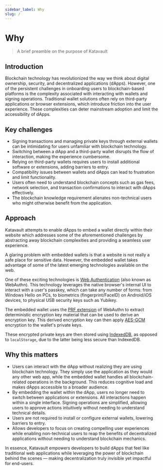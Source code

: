 ```yaml
---
sidebar_label: Why
slug: /
---
```



# Why

> A brief preamble on the purpose of Katavault

<SectionBreak />

## Introduction

Blockchain technology has revolutionized the way we think about digital ownership, security, and decentralized applications (dApps). However, one of the persistent challenges in onboarding users to blockchain-based platforms is the complexity associated with interacting with wallets and signing operations. Traditional wallet solutions often rely on third-party applications or browser extensions, which introduce friction into the user experience. These complexities can deter mainstream adoption and limit the accessibility of dApps.

<SectionBreak />

## Key challenges

* Signing transactions and managing private keys through external wallets can be intimidating for users unfamiliar with blockchain technology.
* Switching between a dApp and a third-party wallet disrupts the flow of interaction, making the experience cumbersome.
* Relying on third-party wallets requires users to install additional software or extensions, adding barriers to entry.
* Compatibility issues between wallets and dApps can lead to frustration and limit functionality.
* Users often need to understand blockchain concepts such as gas fees, network selection, and transaction confirmations to interact with dApps effectively.
* The blockchain knowledge requirement alienates non-technical users who might otherwise benefit from the application.

<SectionBreak />

## Approach

Katavault attempts to enable dApps to embed a wallet directly within their website which addresses some of the aforementioned challenges by abstracting away blockchain complexities and providing a seamless user experience.

A glaring problem with embedded wallets is that a website is not really a safe place for sensitive data. However, the embedded wallet takes advantage of some of the latest emerging technologies available on the web.

One of these exciting technologies is [Web Authentication](https://developer.mozilla.org/en-US/docs/Web/API/Web_Authentication_API) (also known as WebAuthn). This technology leverages the native browser's internal UI to interact with a user's passkey, which can take any number of forms: from Windows Hello on PCs, to biometrics (fingerprint/FaceID) on Android/iOS devices, to physical USB security keys such as Yubikey.

The embedded wallet uses the [PRF extension](https://github.com/w3c/webauthn/wiki/Explainer:-PRF-extension) of WebAuthn to extract deterministic encryption key material that can be used to derive an encryption key. This derived encryption key can then apply [AES-GCM](https://csrc.nist.rip/groups/ST/toolkit/BCM/documents/proposedmodes/gcm/gcm-spec.pdf) encryption to the wallet's private keys.

These encrypted private keys are then stored using [IndexedDB](https://developer.mozilla.org/en-US/docs/Web/API/IndexedDB_API), as opposed to `localStorage`, due to the latter being less secure than IndexedDB.

<SectionBreak />

## Why this matters

* Users can interact with the dApp without realizing they are using blockchain technology. They simply use the application as they would any other web app, while the embedded wallet handles all blockchain-related operations in the background. This reduces cognitive load and makes dApps accessible to a broader audience.
* By embedding the wallet within the dApp, users no longer need to switch between applications or extensions. All interactions happen within a single interface. Signing operations are simplified, allowing users to approve actions intuitively without needing to understand technical details.
* Users are not required to install or configure external wallets, lowering barriers to entry.
* Allows developers to focus on creating compelling user experiences while enabling non-technical users to reap the benefits of decentralized applications without needing to understand blockchain mechanics.

<SectionBreak />

In essence, Katavault empowers developers to build dApps that feel like traditional web applications while leveraging the power of blockchain behind the scenes — making decentralization truly invisible yet impactful for end-users.
